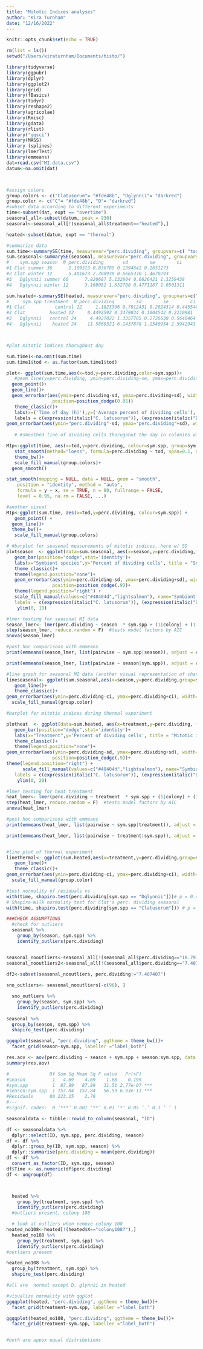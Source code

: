 ```yaml
---
title: "Mitotic Indices analyses"
author: "Kira Turnham"
date: "12/16/2022"
---
```


```r
knitr::opts_chunk$set(echo = TRUE)

rm(list = ls())
setwd("/Users/kiraturnham/Documents/histo/")

library(tidyverse)
library(ggpubr)
library(dplyr)
library(ggplot2)
library(grid)
library(fBasics)
library(tidyr)
library(reshape2)
library(agricolae)
library(Rmisc)
library(gdata)
library(rlist)
library("ggsci")
library(MASS)
library (splines)
library(lmerTest)
library(emmeans)
dat=read.csv("MI.data.csv")
datum<-na.omit(dat)



#assign colors
group.colors <- c("Clatusorum"= "#fde48b", "Dglynnii"= "darkred")
group.color <- c("C"= "#fde48b", "D"= "darkred")
#subset data according to different experiments
time<-subset(dat, expt == "overtime")
seasonal_all<-subset(datum, peak = 930)
seasonal<-seasonal_all[!(seasonal_all$treatment=="heated"),]

heated<-subset(datum, expt == "thermal")

#summarize data
sum.time<-summarySE(time, measurevar="perc.dividing", groupvars=c( "tod", "sym.spp"))
sum.seasonal<-summarySE(seasonal, measurevar="perc.dividing", groupvars=c("sym.spp", "season"))
#    sym.spp season  N perc.dividing       sd        se        ci
#1 Clat summer 36      1.109313 0.836785 0.1394642 0.2831273
#2 Clat winter 12      5.401673 2.308938 0.6665330 1.4670293
#3   Dglynnii summer 60      7.820687 5.132804 0.6626421 1.3259438
#4   Dglynnii winter 12      3.168082 1.652788 0.4771187 1.0501311

sum.heated<-summarySE(heated, measurevar="perc.dividing", groupvars=c("sym.spp", "treatment"))
#     sym.spp treatment  N perc.dividing        sd        se        ci
#1 Clat           control 12     1.1823396 0.7012431 0.2024314 0.4455486
#2 Clat         heated 12     0.4492592 0.3479834 0.1004542 0.2210981
#3   Dglynnii   control 24     4.4927022 1.3357705 0.2726630 0.5640464
#4   Dglynnii    heated 24    11.5860321 6.1437878 1.2540954 2.5942941




```


```r
#plot mitotic indices thorughout day

sum.time1<-na.omit(sum.time)
sum.time1$tod <- as.factor(sum.time1$tod)

plot<- ggplot(sum.time,aes(x=tod,y=perc.dividing,color=sym.spp))+
   #geom_line(y=perc.dividing, ymin=perc.dividing-se, ymax=perc.dividing+se)+
  geom_point()+
  geom_line()+
  geom_errorbar(aes(ymin=perc.dividing-sd, ymax=perc.dividing+sd), width=.2,
                 position=position_dodge(0.05))
   theme_classic()+
   labs(x=('Time of day (h)'),y=('Average percent of dividing cells'), title = 'Summer mitotic indices thoughout a day')+
   labels = c(expression(italic("C. latusorum")), (expression(italic("D. glynnii"))))+
geom_errorbar(aes(ymin="perc.dividing"-sd, ymax="perc.dividing"+sd), width=.1)
   
   # #smoothed line of dividing cells thorugohut the day in colonies with Clat or Dglynnii

MIp<-ggplot(time, aes(x=tod,y=perc.dividing, colour=sym.spp, group=sym.spp)) +
   stat_smooth(method="loess", formula=perc.dividing ~ tod, span=0.1, se=TRUE, aes(fill=sym.spp), alpha=0.3) +
   theme_bw()+
   scale_fill_manual(group.colors)+
  geom_smooth()

stat_smooth(mapping = NULL, data = NULL, geom = "smooth",
    position = "identity", method = "auto",
    formula = y ~ x, se = TRUE, n = 80, fullrange = FALSE,
    level = 0.95, na.rm = FALSE, ...)

#another visual
MIp<-ggplot(sum.time, aes(x=tod,y=perc.dividing, colour=sym.spp)) +
   geom_point() +
  geom_line()+
  theme_bw()+
   scale_fill_manual(group.colors)
```


```r

# #barplot for seasonal measurements of mitotic indices, here w/ SD
plotseason  <- ggplot(data=sum.seasonal, aes(x=season,y=perc.dividing,fill=sym.spp))+
   geom_bar(position="dodge",stat='identity')+
   labs(x="Symbiont species",y='Percent of dividing cells', title = "Seasonal mitotic indices")+
   theme_classic()+
   theme(legend.position="none")+
   geom_errorbar(aes(ymin=perc.dividing-sd, ymax=perc.dividing+sd), width=.2,
                 position=position_dodge(.9))+
   theme(legend.position="right") +  
   scale_fill_manual(values=c("#48404d","lightsalmon"), name="Symbiont spp.",
   labels = c(expression(italic("C. latusorum")), (expression(italic("D. glynnii")))))+
    ylim(0, 10)

#lmer testing for seasonal MI data
season_lmer<- lmer(perc.dividing ~ season  * sym.spp + (1|colony) + (1|rep), data=seasonal)
step(season_lmer, reduce.random = F)  #tests model factors by AIC
anova(season_lmer)

#post hoc comparisons with emmeans
print(emmeans(season_lmer, list(pairwise ~ sym.spp|season)), adjust = c('mvt'))

print(emmeans(season_lmer, list(pairwise ~ season|sym.spp)), adjust = c('mvt'))

#line graph for seasonal MI data (another visual representation of change)
lineseasonal<- ggplot(sum.seasonal,aes(x=season,y=perc.dividing,group=sym.spp, color=sym.spp))+
   geom_line()+
   theme_classic()+
geom_errorbar(aes(ymin=perc.dividing-ci, ymax=perc.dividing+ci), width=.1)+
  scale_fill_manual(group.color)
```


```r
#barplot for mitotic indices during thermal experiment

plotheat  <- ggplot(data=sum.heated, aes(x=treatment,y=perc.dividing, fill=sym.spp))+
   geom_bar(position="dodge",stat='identity')+
   labs(x="Treatment",y='Percent of dividing cells', title = "Mitotic indices during thermal experiment")+
   theme_classic()+
   theme(legend.position="none")+
geom_errorbar(aes(ymin=perc.dividing-sd, ymax=perc.dividing+sd), width=.2,
                 position=position_dodge(.9))+
theme(legend.position="right") + 
      scale_fill_manual(values=c("#48404d","lightsalmon"), name="Symbiont spp.",
   labels = c(expression(italic("C. latusorum")), (expression(italic("D. glynnii")))))+
    ylim(0, 20)

#lmer testing for heat treatment
heat_lmer<- lmer(perc.dividing ~ treatment  * sym.spp + (1|colony) + (1|rep), data=heated)
step(heat_lmer, reduce.random = F)  #tests model factors by AIC
anova(heat_lmer)

#post hoc comparisons with emmeans
print(emmeans(heat_lmer, list(pairwise ~ sym.spp|treatment)), adjust = c('mvt'))

print(emmeans(heat_lmer, list(pairwise ~ treatment|sym.spp)), adjust = c('mvt'))


#line plot of thermal experiment
linethermal<- ggplot(sum.heated,aes(x=treatment,y=perc.dividing,group=sym.spp, color=sym.spp))+
   geom_line()+
   theme_classic()+
geom_errorbar(aes(ymin=perc.dividing-ci, ymax=perc.dividing+ci), width=.1)+
  scale_fill_manual(group.color)

#test normality of residuals vs .
with(time, shapiro.test(perc.dividing[sym.spp == "Dglynnii"]))# p = 0.4602
# Shapiro-Wilk normality test for Clat's perc. dividing seasonal
with(time, shapiro.test(perc.dividing[sym.spp == "Clatusorum"])) # p = 0.7543
```


```r
###CHECK ASSUMPTIONS 
  #check for outliers
  seasonal %>%
    group_by(season, sym.spp) %>%
    identify_outliers(perc.dividing)


seasonal_nooutliers<-seasonal_all[!(seasonal_all$perc.dividing=="10.791367"),]
seasonal_nooutliers2<-seasonal_all[!(seasonal_all$perc.dividing=="7.407407"),]

df2<-subset(seasonal_nooutliers, perc.dividing!="7.407407")
   
sno_outliers<- seasonal_nooutliers[-c(96), ]

  sno_outliers %>%
    group_by(season, sym.spp) %>%
    identify_outliers(perc.dividing)
  
seasonal %>%
  group_by(season, sym.spp) %>%
  shapiro_test(perc.dividing)

ggqqplot(seasonal, "perc.dividing", ggtheme = theme_bw())+
  facet_grid(season~sym.spp, labeller ="label_both")

res.aov <- aov(perc.dividing ~ season + sym.spp + season:sym.spp, data = df)
summary(res.aov)

#               Df Sum Sq Mean Sq F value   Pr(>F)    
#season          1   4.69    4.69    1.68    0.199    
#sym.spp         1  87.89   87.89   31.51 2.77e-07 ***
#season:sym.spp  1 157.84  157.84   56.59 6.93e-11 ***
#Residuals      80 223.15    2.79                     
#---
#Signif. codes:  0 ‘***’ 0.001 ‘**’ 0.01 ‘*’ 0.05 ‘.’ 0.1 ‘ ’ 1

seasonaldata <- tibble::rowid_to_column(seasonal, "ID")

df <- seasonaldata %>%
  dplyr::select(ID, sym.spp, perc.dividing, season)
df <- df %>%
  dplyr::group_by(ID, sym.spp, season) %>%
  dplyr::summarise(perc.dividing = mean(perc.dividing))
df <- df %>%
  convert_as_factor(ID, sym.spp, season)
df$Time <- as.numeric(df$perc.dividing)
df <- ungroup(df)



  heated %>%
    group_by(treatment, sym.spp) %>%
    identify_outliers(perc.dividing)
  #outliers present, colony 108

  # look at outliers when remove colony 108
heated_no108<-heated[!(heated$X=="colony108?"),]
  heated_no108 %>%
    group_by(treatment, sym.spp) %>%
    identify_outliers(perc.dividing)
#outliers present

heated_no108 %>%
  group_by(treatment, sym.spp) %>%
  shapiro_test(perc.dividing)

#all are  normal except D. glynnii in heated

#visualize normality with qqplot
ggqqplot(heated, "perc.dividing", ggtheme = theme_bw())+
  facet_grid(treatment~sym.spp, labeller ="label_both")

ggqqplot(heated_no108, "perc.dividing", ggtheme = theme_bw())+
  facet_grid(treatment~sym.spp, labeller ="label_both")


#both are appox equal distributions
```

